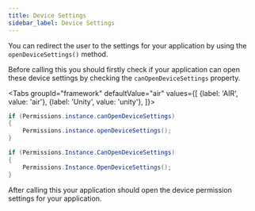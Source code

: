 ```yaml
---
title: Device Settings
sidebar_label: Device Settings
---
```




You can redirect the user to the settings for your application by using the `openDeviceSettings()` method. 

Before calling this you should firstly check if your application can open these device settings by checking the `canOpenDeviceSettings` property.


<Tabs groupId="framework" defaultValue="air" values={[
    {label: 'AIR', value: 'air'},
    {label: 'Unity', value: 'unity'},
  ]}>
  <TabItem value="air" >

```actionscript
if (Permissions.instance.canOpenDeviceSettings)
{
    Permissions.instance.openDeviceSettings();
}
```

  </TabItem>
  <TabItem value="unity" >

```csharp 
if (Permissions.Instance.CanOpenDeviceSettings)
{
    Permissions.Instance.OpenDeviceSettings();
}
```

  </TabItem>
</Tabs>



After calling this your application should open the device permission settings for your application.
 